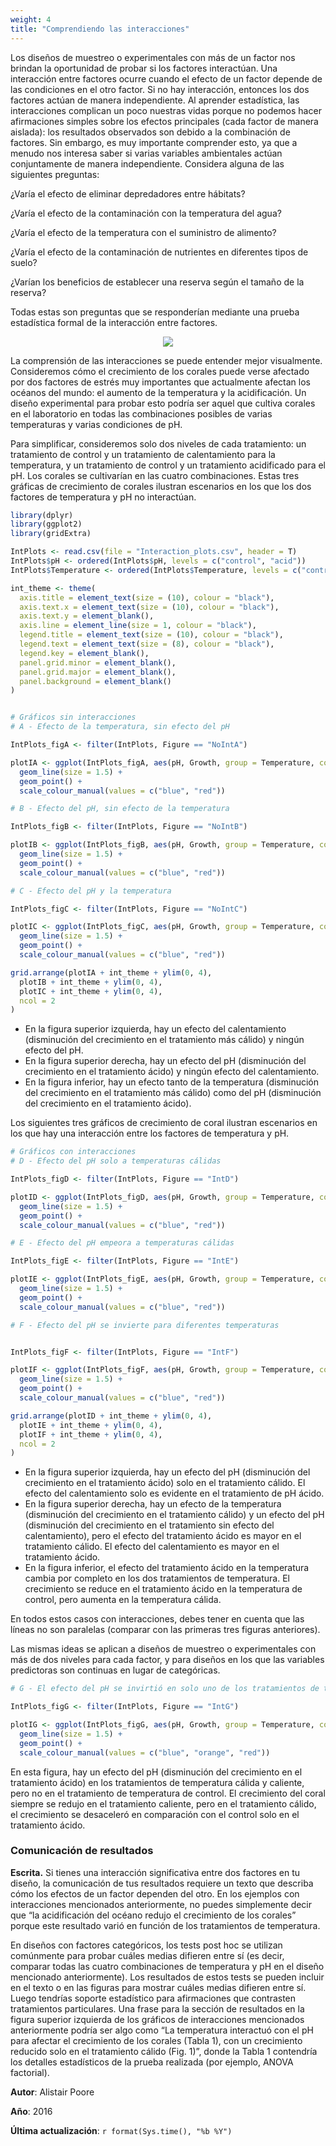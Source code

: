 ```yaml
---
weight: 4
title: "Comprendiendo las interacciones"
---
```


Los diseños de muestreo o experimentales con más de un factor nos brindan la oportunidad de probar si los factores interactúan. Una interacción entre factores ocurre cuando el efecto de un factor depende de las condiciones en el otro factor. Si no hay interacción, entonces los dos factores actúan de manera independiente. Al aprender estadística, las interacciones complican un poco nuestras vidas porque no podemos hacer afirmaciones simples sobre los efectos principales (cada factor de manera aislada): los resultados observados son debido a la combinación de factores. Sin embargo, es muy importante comprender esto, ya que a menudo nos interesa saber si varias variables ambientales actúan conjuntamente de manera independiente. Considera alguna de las siguientes preguntas:

¿Varía el efecto de eliminar depredadores entre hábitats?

¿Varía el efecto de la contaminación con la temperatura del agua?

¿Varía el efecto de la temperatura con el suministro de alimento?

¿Varía el efecto de la contaminación de nutrientes en diferentes tipos de suelo?

¿Varían los beneficios de establecer una reserva según el tamaño de la reserva?


Todas estas son preguntas que se responderían mediante una prueba estadística formal de la interacción entre factores.


<center>
![](Interactions_image.jpg)
</center>


La comprensión de las interacciones se puede entender mejor visualmente. Consideremos cómo el crecimiento de los corales puede verse afectado por dos factores de estrés muy importantes que actualmente afectan los océanos del mundo: el aumento de la temperatura y la acidificación. Un diseño experimental para probar esto podría ser aquel que cultiva corales en el laboratorio en todas las combinaciones posibles de varias temperaturas y varias condiciones de pH.

Para simplificar, consideremos solo dos niveles de cada tratamiento: un tratamiento de control y un tratamiento de calentamiento para la temperatura, y un tratamiento de control y un tratamiento acidificado para el pH. Los corales se cultivarían en las cuatro combinaciones. Estas tres gráficas de crecimiento de corales ilustran escenarios en los que los dos factores de temperatura y pH no interactúan.



```r
library(dplyr)
library(ggplot2)
library(gridExtra)

IntPlots <- read.csv(file = "Interaction_plots.csv", header = T)
IntPlots$pH <- ordered(IntPlots$pH, levels = c("control", "acid"))
IntPlots$Temperature <- ordered(IntPlots$Temperature, levels = c("control", "warm", "hot"))

int_theme <- theme(
  axis.title = element_text(size = (10), colour = "black"),
  axis.text.x = element_text(size = (10), colour = "black"),
  axis.text.y = element_blank(),
  axis.line = element_line(size = 1, colour = "black"),
  legend.title = element_text(size = (10), colour = "black"),
  legend.text = element_text(size = (8), colour = "black"),
  legend.key = element_blank(),
  panel.grid.minor = element_blank(),
  panel.grid.major = element_blank(),
  panel.background = element_blank()
)


# Gráficos sin interacciones
# A - Efecto de la temperatura, sin efecto del pH

IntPlots_figA <- filter(IntPlots, Figure == "NoIntA")

plotIA <- ggplot(IntPlots_figA, aes(pH, Growth, group = Temperature, col = Temperature)) +
  geom_line(size = 1.5) +
  geom_point() +
  scale_colour_manual(values = c("blue", "red"))

# B - Efecto del pH, sin efecto de la temperatura

IntPlots_figB <- filter(IntPlots, Figure == "NoIntB")

plotIB <- ggplot(IntPlots_figB, aes(pH, Growth, group = Temperature, col = Temperature)) +
  geom_line(size = 1.5) +
  geom_point() +
  scale_colour_manual(values = c("blue", "red"))

# C - Efecto del pH y la temperatura

IntPlots_figC <- filter(IntPlots, Figure == "NoIntC")

plotIC <- ggplot(IntPlots_figC, aes(pH, Growth, group = Temperature, col = Temperature)) +
  geom_line(size = 1.5) +
  geom_point() +
  scale_colour_manual(values = c("blue", "red"))

grid.arrange(plotIA + int_theme + ylim(0, 4),
  plotIB + int_theme + ylim(0, 4),
  plotIC + int_theme + ylim(0, 4),
  ncol = 2
)
```

 
* En la figura superior izquierda, hay un efecto del calentamiento (disminución del crecimiento en el tratamiento más cálido) y ningún efecto del pH.
* En la figura superior derecha, hay un efecto del pH (disminución del crecimiento en el tratamiento ácido) y ningún efecto del calentamiento.
* En la figura inferior, hay un efecto tanto de la temperatura (disminución del crecimiento en el tratamiento más cálido) como del pH (disminución del crecimiento en el tratamiento ácido).

Los siguientes tres gráficos de crecimiento de coral ilustran escenarios en los que hay una interacción entre los factores de temperatura y pH.



```r
# Gráficos con interacciones
# D - Efecto del pH solo a temperaturas cálidas

IntPlots_figD <- filter(IntPlots, Figure == "IntD")

plotID <- ggplot(IntPlots_figD, aes(pH, Growth, group = Temperature, col = Temperature)) +
  geom_line(size = 1.5) +
  geom_point() +
  scale_colour_manual(values = c("blue", "red"))

# E - Efecto del pH empeora a temperaturas cálidas

IntPlots_figE <- filter(IntPlots, Figure == "IntE")

plotIE <- ggplot(IntPlots_figE, aes(pH, Growth, group = Temperature, col = Temperature)) +
  geom_line(size = 1.5) +
  geom_point() +
  scale_colour_manual(values = c("blue", "red"))

# F - Efecto del pH se invierte para diferentes temperaturas


IntPlots_figF <- filter(IntPlots, Figure == "IntF")

plotIF <- ggplot(IntPlots_figF, aes(pH, Growth, group = Temperature, col = Temperature)) +
  geom_line(size = 1.5) +
  geom_point() +
  scale_colour_manual(values = c("blue", "red"))

grid.arrange(plotID + int_theme + ylim(0, 4),
  plotIE + int_theme + ylim(0, 4),
  plotIF + int_theme + ylim(0, 4),
  ncol = 2
)
```

* En la figura superior izquierda, hay un efecto del pH (disminución del crecimiento en el tratamiento ácido) solo en el tratamiento cálido. El efecto del calentamiento solo es evidente en el tratamiento de pH ácido.
* En la figura superior derecha, hay un efecto de la temperatura (disminución del crecimiento en el tratamiento cálido) y un efecto del pH (disminución del crecimiento en el tratamiento sin efecto del calentamiento), pero el efecto del tratamiento ácido es mayor en el tratamiento cálido. El efecto del calentamiento es mayor en el tratamiento ácido.
* En la figura inferior, el efecto del tratamiento ácido en la temperatura cambia por completo en los dos tratamientos de temperatura. El crecimiento se reduce en el tratamiento ácido en la temperatura de control, pero aumenta en la temperatura cálida.

En todos estos casos con interacciones, debes tener en cuenta que las líneas no son paralelas (comparar con las primeras tres figuras anteriores).

Las mismas ideas se aplican a diseños de muestreo o experimentales con más de dos niveles para cada factor, y para diseños en los que las variables predictoras son continuas en lugar de categóricas.

```r
# G - El efecto del pH se invirtió en solo uno de los tratamientos de temperatura

IntPlots_figG <- filter(IntPlots, Figure == "IntG")

plotIG <- ggplot(IntPlots_figG, aes(pH, Growth, group = Temperature, col = Temperature)) +
  geom_line(size = 1.5) +
  geom_point() +
  scale_colour_manual(values = c("blue", "orange", "red"))
```                                                                                                                                   

En esta figura, hay un efecto del pH (disminución del crecimiento en el tratamiento ácido) en los tratamientos de temperatura cálida y caliente, pero no en el tratamiento de temperatura de control. El crecimiento del coral siempre se redujo en el tratamiento caliente, pero en el tratamiento cálido, el crecimiento se desaceleró en comparación con el control solo en el tratamiento ácido.


### Comunicación de resultados

**Escrita.** Si tienes una interacción significativa entre dos factores en tu diseño, la comunicación de tus resultados requiere un texto que describa cómo los efectos de un factor dependen del otro. En los ejemplos con interacciones mencionados anteriormente, no puedes simplemente decir que "la acidificación del océano redujo el crecimiento de los corales" porque este resultado varió en función de los tratamientos de temperatura.

En diseños con factores categóricos, los tests post hoc se utilizan comúnmente para probar cuáles medias difieren entre sí (es decir, comparar todas las cuatro combinaciones de temperatura y pH en el diseño mencionado anteriormente). Los resultados de estos tests se pueden incluir en el texto o en las figuras para mostrar cuáles medias difieren entre sí. Luego tendrías soporte estadístico para afirmaciones que contrasten tratamientos particulares. Una frase para la sección de resultados en la figura superior izquierda de los gráficos de interacciones mencionados anteriormente podría ser algo como "La temperatura interactuó con el pH para afectar el crecimiento de los corales (Tabla 1), con un crecimiento reducido solo en el tratamiento cálido (Fig. 1)", donde la Tabla 1 contendría los detalles estadísticos de la prueba realizada (por ejemplo, ANOVA factorial).

**Autor**: Alistair Poore

**Año**: 2016

**Última actualización**: `r format(Sys.time(), "%b %Y")`
